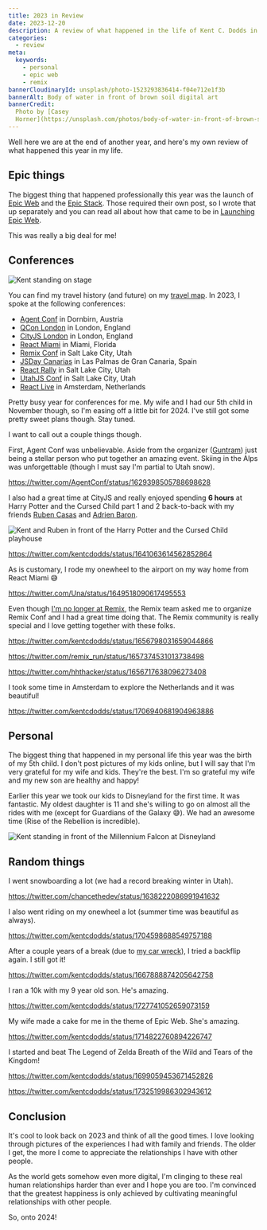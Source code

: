 ```yaml
---
title: 2023 in Review
date: 2023-12-20
description: A review of what happened in the life of Kent C. Dodds in 2023
categories:
  - review
meta:
  keywords:
    - personal
    - epic web
    - remix
bannerCloudinaryId: unsplash/photo-1523293836414-f04e712e1f3b
bannerAlt: Body of water in front of brown soil digital art
bannerCredit:
  Photo by [Casey
  Horner](https://unsplash.com/photos/body-of-water-in-front-of-brown-soil-digital-art-0D8_tYHIy0o)
---
```


Well here we are at the end of another year, and here's my own review of what
happened this year in my life.

## Epic things

The biggest thing that happened professionally this year was the launch of
[Epic Web](https://www.epicweb.dev) and the
[Epic Stack](https://github.com/epicweb-dev/epic-stack). Those required their
own post, so I wrote that up separately and you can read all about how that came
to be in [Launching Epic Web](/blog/launching-epic-web).

This was really a big deal for me!

## Conferences

![Kent standing on stage](https://res.cloudinary.com/kentcdodds-com/image/upload/kentcdodds.com/content/blog/2023-in-review/kent-speaking)

You can find my travel history (and future) on my
[travel map](https://kcd.im/map). In 2023, I spoke at the following conferences:

- [Agent Conf](https://agent.sh) in Dornbirn, Austria
- [QCon London](https://qconlondon.com/) in London, England
- [CityJS London](https://london.cityjsconf.org/) in London, England
- [React Miami](https://react-miami.com/) in Miami, Florida
- [Remix Conf](https://remix.run/conf) in Salt Lake City, Utah
- [JSDay Canarias](https://jsdaycanarias.com/) in Las Palmas de Gran Canaria,
  Spain
- [React Rally](https://www.reactrally.com) in Salt Lake City, Utah
- [UtahJS Conf](https://conf.utahjs.com/) in Salt Lake City, Utah
- [React Live](https://reactlive.nl/) in Amsterdam, Netherlands

Pretty busy year for conferences for me. My wife and I had our 5th child in
November though, so I'm easing off a little bit for 2024. I've still got some
pretty sweet plans though. Stay tuned.

I want to call out a couple things though.

First, Agent Conf was unbelievable. Aside from the organizer
([Guntram](https://twitter.com/guntrambechtold)) just being a stellar person who
put together an amazing event. Skiing in the Alps was unforgettable (though I
must say I'm partial to Utah snow).

https://twitter.com/AgentConf/status/1629398505788698628

I also had a great time at CityJS and really enjoyed spending **6 hours** at
Harry Potter and the Cursed Child part 1 and 2 back-to-back with my friends
[Ruben Casas](https://twitter.com/Infoxicador) and
[Adrien Baron](https://twitter.com/BaronAdri).

![Kent and Ruben in front of the Harry Potter and the Cursed Child playhouse](https://res.cloudinary.com/kentcdodds-com/image/upload/kentcdodds.com/content/blog/2023-in-review/harry-potter-cursed-child)

https://twitter.com/kentcdodds/status/1641063614562852864

As is customary, I rode my onewheel to the airport on my way home from React
Miami 😅

https://twitter.com/Una/status/1649518090617495553

Even though
[I'm no longer at Remix](https://kentcdodds.com/blog/a-review-of-my-time-at-remix),
the Remix team asked me to organize Remix Conf and I had a great time doing
that. The Remix community is really special and I love getting together with
these folks.

https://twitter.com/kentcdodds/status/1656798031659044866

https://twitter.com/remix_run/status/1657374531013738498

https://twitter.com/hhthacker/status/1656717638096273408

I took some time in Amsterdam to explore the Netherlands and it was beautiful!

https://twitter.com/kentcdodds/status/1706940681904963886

## Personal

The biggest thing that happened in my personal life this year was the birth of
my 5th child. I don't post pictures of my kids online, but I will say that I'm
very grateful for my wife and kids. They're the best. I'm so grateful my wife
and my new son are healthy and happy!

Earlier this year we took our kids to Disneyland for the first time. It was
fantastic. My oldest daughter is 11 and she's willing to go on almost all the
rides with me (except for Guardians of the Galaxy 😅). We had an awesome time
(Rise of the Rebellion is incredible).

![Kent standing in front of the Millennium Falcon at Disneyland](https://res.cloudinary.com/kentcdodds-com/image/upload/kentcdodds.com/content/blog/2023-in-review/kent-disneyland)

## Random things

I went snowboarding a lot (we had a record breaking winter in Utah).

https://twitter.com/chancethedev/status/1638222086991941632

I also went riding on my onewheel a lot (summer time was beautiful as always).

https://twitter.com/kentcdodds/status/1704598688549757188

After a couple years of a break (due to [my car wreck](/blog/my-car-accident)),
I tried a backflip again. I still got it!

https://twitter.com/kentcdodds/status/1667888874205642758

I ran a 10k with my 9 year old son. He's amazing.

https://twitter.com/kentcdodds/status/1727741052659073159

My wife made a cake for me in the theme of Epic Web. She's amazing.

https://twitter.com/kentcdodds/status/1714822760894226747

I started and beat The Legend of Zelda Breath of the Wild and Tears of the
Kingdom!

https://twitter.com/kentcdodds/status/1699059453671452826

https://twitter.com/kentcdodds/status/1732519986302943612

## Conclusion

It's cool to look back on 2023 and think of all the good times. I love looking
through pictures of the experiences I had with family and friends. The older I
get, the more I come to appreciate the relationships I have with other people.

As the world gets somehow even more digital, I'm clinging to these real human
relationships harder than ever and I hope you are too. I'm convinced that the
greatest happiness is only achieved by cultivating meaningful relationships with
other people.

So, onto 2024!
